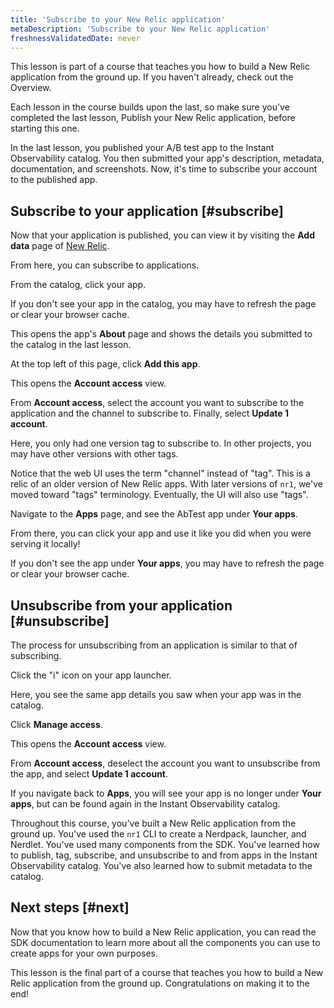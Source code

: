 ```yaml
---
title: 'Subscribe to your New Relic application'
metaDescription: 'Subscribe to your New Relic application'
freshnessValidatedDate: never
---
```



<Callout variant="course">

This lesson is part of a course that teaches you how to build a New Relic application from the ground up. If you haven't already, check out the Overview.

Each lesson in the course builds upon the last, so make sure you've completed the last lesson, Publish your New Relic application, before starting this one.

</Callout>


In the last lesson, you published your A/B test app to the Instant Observability catalog. You then submitted your app's description, metadata, documentation, and screenshots. Now, it's time to subscribe your account to the published app.

## Subscribe to your application [#subscribe]

Now that your application is published, you can view it by visiting the **Add data** page of [New Relic](https://one.newrelic.com).

From here, you can subscribe to applications.

<Steps>

<Step>

From the catalog, click your app.

<Callout variant="tip">

If you don't see your app in the catalog, you may have to refresh the page or clear your browser cache.

</Callout>

This opens the app's **About** page and shows the details you submitted to the catalog in the last lesson.

</Step>

<Step>

At the top left of this page, click **Add this app**.

This opens the **Account access** view.

</Step>

<Step>

From **Account access**, select the account you want to subscribe to the application and the channel to subscribe to. Finally, select **Update 1 account**.

Here, you only had one version tag to subscribe to. In other projects, you may have other versions with other tags.

<Callout variant="tip" title="Technical detail">

Notice that the web UI uses the term "channel" instead of "tag". This is a relic of an older version of New Relic apps. With later versions of `nr1`, we've moved toward "tags" terminology. Eventually, the UI will also use "tags".

</Callout>

</Step>

<Step>

Navigate to the **Apps** page, and see the AbTest app under **Your apps**.

From there, you can click your app and use it like you did when you were serving it locally!

<Callout variant="tip">

If you don't see the app under **Your apps**, you may have to refresh the page or clear your browser cache.

</Callout>

</Step>

</Steps>


## Unsubscribe from your application [#unsubscribe]

The process for unsubscribing from an application is similar to that of subscribing.

<Steps>

<Step>

Click the "i" icon on your app launcher.

Here, you see the same app details you saw when your app was in the catalog.

</Step>

<Step>

Click **Manage access**.

This opens the **Account access** view.

</Step>

<Step>

From **Account access**, deselect the account you want to unsubscribe from the app, and select **Update 1 account**.

If you navigate back to **Apps**, you will see your app is no longer under **Your apps**, but can be found again in the Instant Observability catalog.

</Step>

</Steps>

Throughout this course, you've built a New Relic application from the ground up. You've used the `nr1` CLI to create a Nerdpack, launcher, and Nerdlet. You've used many components from the SDK. You've learned how to publish, tag, subscribe, and unsubscribe to and from apps in the Instant Observability catalog. You've also learned how to submit metadata to the catalog.

## Next steps [#next]

Now that you know how to build a New Relic application, you can read the SDK documentation to learn more about all the components you can use to create apps for your own purposes.

<Callout variant="tip">

This lesson is the final part of a course that teaches you how to build a New Relic application from the ground up. Congratulations on making it to the end!

</Callout>